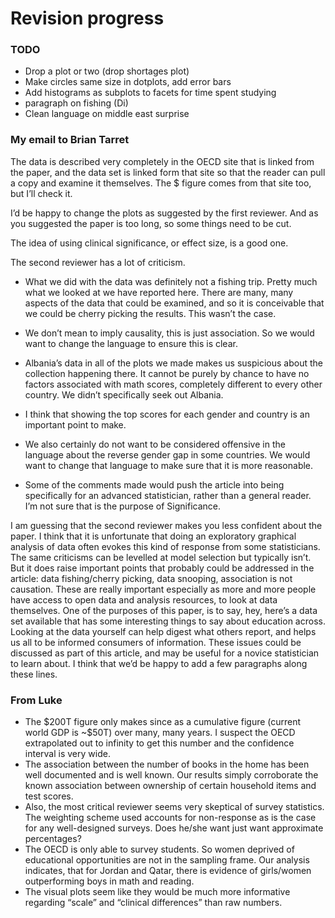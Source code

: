 # Revision progress

### TODO

- Drop a plot or two (drop shortages plot)
- Make circles same size in dotplots, add error bars
- Add histograms as subplots to facets for time spent studying
- paragraph on fishing (Di)
- Clean language on middle east surprise

### My email to Brian Tarret

The data is described very completely in the OECD site that is linked from the paper, and the data set is linked form that site so that the reader can pull a copy and examine it themselves. The $ figure comes from that site too, but I'll check it. 

I'd be happy to change the plots as suggested by the first reviewer. And as you suggested the paper is too long, so some things need to be cut.

The idea of using clinical significance, or effect size, is a good one.

The second reviewer has a lot of criticism.

- What we did with the data was definitely not a fishing trip. Pretty much what we looked at we have reported here. There are many, many aspects of the data that could be examined, and so it is conceivable that we could be cherry picking the results. This wasn't the case. 

- We don't mean to imply causality, this is just association. So we would want to change the language to ensure this is clear.

- Albania's data in all of the plots we made makes us suspicious about the collection happening there. It cannot be purely by chance to have no factors associated with math scores, completely different to every other country. We didn't specifically seek out Albania.

- I think that showing the top scores for each gender and country is an important point to make. 

- We also certainly do not want to be considered offensive in the language about the reverse gender gap in some countries. We would want to change that language to make sure that it is more reasonable. 

- Some of the comments made would push the article into being specifically for an advanced statistician, rather than a general reader. I'm not sure that is the purpose of Significance.

I am guessing that the second reviewer makes you less confident about the paper. I think that it is unfortunate that doing an exploratory graphical analysis of data often evokes this kind of response from some statisticians. The same criticisms can be levelled at model selection but typically isn't. But it does raise important points that probably could be addressed in the article: data fishing/cherry picking, data snooping, association is not causation. These are really important especially as more and more people have access to open data and analysis resources, to look at data themselves. One of the purposes of this paper, is to say, hey, here's a data set available that has some interesting things to say about education across. Looking at the data yourself can help digest what others report, and helps us all to be informed consumers of information.  These issues could be discussed as part of this article, and may be useful for a novice statistician to learn about. I think that we'd be happy to add a few paragraphs along these lines.

### From Luke

- The $200T figure only makes since as a cumulative figure (current world GDP is ~$50T) over many, many years. I suspect the OECD extrapolated out to infinity to get this number and the confidence interval is very wide.
- The association between the number of books in the home has been well documented and is well known. Our results simply corroborate the known association between ownership of certain household items and test scores.
- Also, the most critical reviewer seems very skeptical of survey statistics. The weighting scheme used accounts for non-response as is the case for any well-designed surveys. Does he/she want just want approximate percentages?
- The OECD is only able to survey students. So women deprived of educational opportunities are not in the sampling frame. Our analysis indicates, that for Jordan and Qatar, there is evidence of girls/women outperforming boys in math and reading.
- The visual plots seem like they would be much more informative regarding "scale" and "clinical differences" than raw numbers.
